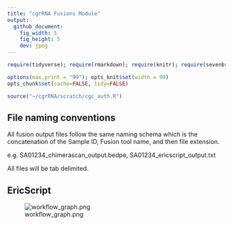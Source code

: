 ```yaml
---
title: "cgrRNA Fusions Module"
output:
  github_document:
    fig_width: 5
    fig_height: 5
    dev: jpeg
---
```


```r
require(tidyverse); require(rmarkdown); require(knitr); require(sevenbridges); 

options(max.print = "99"); opts_knit$set(width = 99)
opts_chunk$set(cache=FALSE, tidy=FALSE)

source("~/cgrRNA/scratch/cgc_auth.R")

```


## File naming conventions

All fusion output files follow the same naming schema which is the concatenation of the Sample ID, Fusion tool name, and then file extension.
 
e.g. SA01234_chimerascan_output.bedpe, SA01234_ericscript_output.txt
 
All files will be tab delimited.

## EricScript

![workflow_graph.png](workflows/ericscript/workflow_graph.png)

